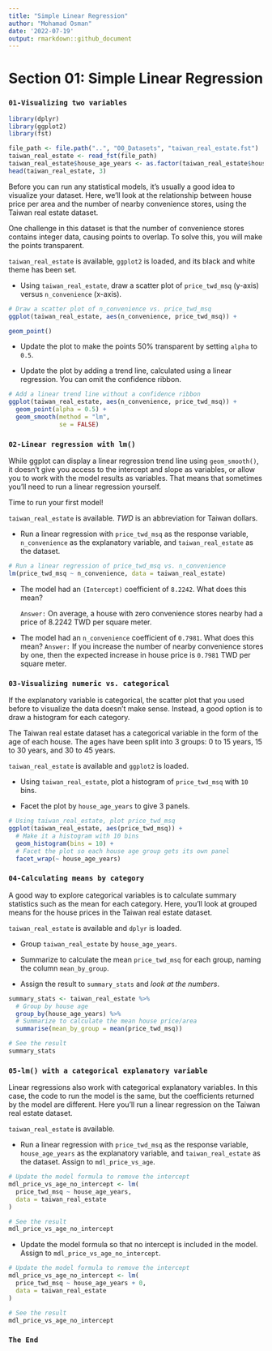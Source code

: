 ```yaml
---
title: "Simple Linear Regression"
author: "Mohamad Osman"
date: '2022-07-19'
output: rmarkdown::github_document
---
```


# Section 01: Simple Linear Regression

### `01-Visualizing two variables`

```r
library(dplyr)
library(ggplot2)
library(fst)

file_path <- file.path("..", "00_Datasets", "taiwan_real_estate.fst")
taiwan_real_estate <- read_fst(file_path)
taiwan_real_estate$house_age_years <- as.factor(taiwan_real_estate$house_age_years)
head(taiwan_real_estate, 3)
```

Before you can run any statistical models, it's usually a good idea to visualize your dataset. Here, we'll look at the relationship between house price per area and the number of nearby convenience stores, using the Taiwan real estate dataset.

One challenge in this dataset is that the number of convenience stores contains integer data, causing points to overlap. To solve this, you will make the points transparent.

`taiwan_real_estate` is available, `ggplot2` is loaded, and its black and white theme has been set.

-   Using `taiwan_real_estate`, draw a scatter plot of `price_twd_msq` (y-axis) versus `n_convenience` (x-axis).

```r
# Draw a scatter plot of n_convenience vs. price_twd_msq
ggplot(taiwan_real_estate, aes(n_convenience, price_twd_msq)) + 

geom_point()
```

-   Update the plot to make the points 50% transparent by setting `alpha` to `0.5`.

-   Update the plot by adding a trend line, calculated using a linear regression. You can omit the confidence ribbon.

```r
# Add a linear trend line without a confidence ribbon
ggplot(taiwan_real_estate, aes(n_convenience, price_twd_msq)) +
  geom_point(alpha = 0.5) +
  geom_smooth(method = "lm", 
              se = FALSE)
```

### `02-Linear regression with lm()`

While ggplot can display a linear regression trend line using `geom_smooth()`, it doesn't give you access to the intercept and slope as variables, or allow you to work with the model results as variables. That means that sometimes you'll need to run a linear regression yourself.

Time to run your first model!

`taiwan_real_estate` is available. *TWD* is an abbreviation for Taiwan dollars.

-   Run a linear regression with `price_twd_msq` as the response variable, `n_convenience` as the explanatory variable, and `taiwan_real_estate` as the dataset.

```r
# Run a linear regression of price_twd_msq vs. n_convenience
lm(price_twd_msq ~ n_convenience, data = taiwan_real_estate)
```

-   The model had an `(Intercept)` coefficient of `8.2242`. What does this mean?

    `Answer:` On average, a house with zero convenience stores nearby had a price of 8.2242 TWD per square meter.

-   The model had an `n_convenience` coefficient of `0.7981`. What does this mean?
    `Answer:` If you increase the number of nearby convenience stores by one, then the expected increase in house price is `0.7981` TWD per square meter.

### **`03-Visualizing numeric vs. categorical`**

If the explanatory variable is categorical, the scatter plot that you used before to visualize the data doesn't make sense. Instead, a good option is to draw a histogram for each category.

The Taiwan real estate dataset has a categorical variable in the form of the age of each house. The ages have been split into 3 groups: 0 to 15 years, 15 to 30 years, and 30 to 45 years.

`taiwan_real_estate` is available and `ggplot2` is loaded.

-   Using `taiwan_real_estate`, plot a histogram of `price_twd_msq` with `10` bins.

-   Facet the plot by `house_age_years` to give 3 panels.

```r
# Using taiwan_real_estate, plot price_twd_msq
ggplot(taiwan_real_estate, aes(price_twd_msq)) +
  # Make it a histogram with 10 bins
  geom_histogram(bins = 10) +
  # Facet the plot so each house age group gets its own panel
  facet_wrap(~ house_age_years)
```

### `04-Calculating means by category`

A good way to explore categorical variables is to calculate summary statistics such as the mean for each category. Here, you'll look at grouped means for the house prices in the Taiwan real estate dataset.

`taiwan_real_estate` is available and `dplyr` is loaded.

-   Group `taiwan_real_estate` by `house_age_years`.

-   Summarize to calculate the mean `price_twd_msq` for each group, naming the column `mean_by_group`.

-   Assign the result to `summary_stats` and *look at the numbers*.

```r
summary_stats <- taiwan_real_estate %>% 
  # Group by house age
  group_by(house_age_years) %>% 
  # Summarize to calculate the mean house price/area
  summarise(mean_by_group = mean(price_twd_msq))

# See the result
summary_stats
```

### **`05-lm() with a categorical explanatory variable`**

Linear regressions also work with categorical explanatory variables. In this case, the code to run the model is the same, but the coefficients returned by the model are different. Here you'll run a linear regression on the Taiwan real estate dataset.

`taiwan_real_estate` is available.

-   Run a linear regression with `price_twd_msq` as the response variable, `house_age_years` as the explanatory variable, and `taiwan_real_estate` as the dataset. Assign to `mdl_price_vs_age`.

```r
# Update the model formula to remove the intercept
mdl_price_vs_age_no_intercept <- lm(
  price_twd_msq ~ house_age_years, 
  data = taiwan_real_estate
)

# See the result
mdl_price_vs_age_no_intercept
```

-   Update the model formula so that no intercept is included in the model. Assign to `mdl_price_vs_age_no_intercept`.

```r
# Update the model formula to remove the intercept
mdl_price_vs_age_no_intercept <- lm(
  price_twd_msq ~ house_age_years + 0, 
  data = taiwan_real_estate
)

# See the result
mdl_price_vs_age_no_intercept
```

### `The End` 







\

\

\

\



\

\


